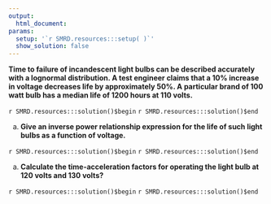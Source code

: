 ```yaml
---
output:
  html_document:
params:
  setup: '`r SMRD.resources:::setup( )`'
  show_solution: false
---
```


__Time to failure of incandescent light bulbs can be described accurately with a lognormal distribution. A test engineer claims that a $10\%$ increase in voltage decreases life by approximately $50\%$. A particular brand of 100 watt bulb has a median life of 1200 hours at 110 volts.__

`r SMRD.resources:::solution()$begin`
`r SMRD.resources:::solution()$end`

a. __Give an inverse power relationship expression for the life of such light bulbs as a function of voltage.__

`r SMRD.resources:::solution()$begin`
`r SMRD.resources:::solution()$end`

a. __Calculate the time-acceleration factors for operating the light bulb at 120 volts and 130 volts?__

`r SMRD.resources:::solution()$begin`
`r SMRD.resources:::solution()$end`
